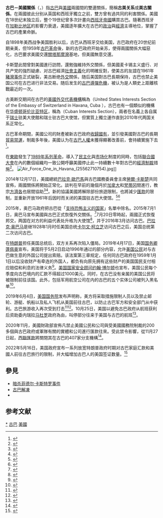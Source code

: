{{noteTA
|1=zh-hans:猪湾; zh-tw:豬玀灣; zh-hk:豬灣;
|2=zh-hans:导弹;zh-tw:飛彈; zh-hk:導彈;
}}
{{Infobox Bilateral relations|古巴－美國|Cuba|USA|filetype=png|mission1=[[古巴駐美國大使館|古巴駐美國大使館]]|mission2=[[美國駐古巴大使館|美國駐古巴大使館]]}}
'''古巴－美國關係'''（{{lang-es|Relaciones Cuba-Estados Unidos}}，{{lang-en|Cuba–United States relations}}）指[[古巴|古巴]]與[[美國|美國]]兩國間的雙邊關係，簡稱'''古美关系'''或'''美古關係'''。在兩國彼此分别从英国和西班牙獨立之前，雙方曾有過共同的利害關係。美國在18世纪末独立后，整个19世纪曾多次計畫向[[西班牙帝國|西班牙帝國]]購買古巴。隨著西班牙在[[加勒比地区|加勒比地区]]的影響力衰退，美國逐年擴大在古巴的[[政治|政治]]與[[經濟|經濟]]主導地位，掌握了古巴的產業命脈。

自1898年美西战争美国胜利以后，古巴从西班牙交给美国，古巴政府在20世纪前期亲美，但1959年[[古巴革命|古巴革命]]後，新的古巴政府开始亲苏，使得兩國關係大幅惡化，古巴要求美國交還[[關塔那摩灣|關塔那摩灣]]基地，但美國無意交還。

卡斯楚此間曾對美國進行訪問，還勉強維持外交關係，但美國麦卡锡主义盛行、对共产党的強烈疑慮、对古巴經濟[[社會主義|社會主義]]化的明確反對，使美古的友誼在1961年[[豬灣事件|豬灣事件]]正式破裂，美古断绝[[外交|外交]]關係，随后美国對古巴長期保持{{link-en|美國對古巴禁運|United States embargo against Cuba|禁運}}，古巴也禁止美国公司在古巴进行非法交易。随后发生的[[古巴導彈危機|古巴導彈危機]]，被认为是人類史上距離核戰最近的一次。

古美断交期间在古巴的[[美國駐外機構列表|美國外交代表機構]]稱為{{link-en|美國駐哈瓦那利益代表處|United States Interests Section in Havana}}（United States Interests Section of the Embassy of Switzerland in Havana, Cuba ），古巴也有一個類似的機構在[[华盛顿哥伦比亚特区|华盛顿哥伦比亚特区]]，稱為{{link-en|古巴利益代表處|Cuban Interests Section}}（Cuban Interests Section），兩者在名義上各自属于[[瑞士|瑞士]]驻美大使館和瑞士驻古巴大使馆，但實質上獨立運作直到2010年代两国关系正常化。

古巴革命期間，美國公司的財產被新古巴政府[[國有化|收歸國有]]，並引發美國對古巴的長期[[貿易禁運|貿易禁運]]，制裁多年後，美國认为在[[古巴人權|古巴人權]]未獲得顯著改善前，會持續實施下去<ref>{{cite web |url=http://www.state.gov/www/regions/wha/cuba/democ_act_1992.html |title=Cuban Democracy Act of 1992 |publisher=State Department |language=en |deadurl=yes |archiveurl=https://web.archive.org/web/20000817063245/http://www.state.gov/www/regions/wha/cuba/democ_act_1992.html |archivedate=2000-08-17 |accessdate=2014-12-18 }}</ref>。

在[[東歐|東歐]]發生了[[1989年系列革命|1989年系列革命]]，導入了[[民主化|民主化]]與[[市场化|市场化]]制度的同時，包括[[聯合國大會|聯合國大會]]在內的數個組織均一致公開呼籲美國停止此一持續數十年對古巴的[[經濟制裁|經濟制裁]]措施<ref>{{cite web|title=General Assembly Demands End to Cuba Blockade for Twenty-Second Year As Speakers Voice Concern over Impact on Third Countries|url=http://www.un.org/News/Press/docs/2013/ga11445.doc.htm|publisher=United Nations General Assembly, Department of Public Information, News and Media Division, New York|accessdate=2014年7月1日|date=2013年10月29日|language=en|archive-date=2014年8月11日|archive-url=https://web.archive.org/web/20140811065324/http://www.un.org/News/Press/docs/2013/ga11445.doc.htm|dead-url=yes}}</ref>。
[[File:Air_Force_One_in_Havana_(25562710754).jpg|thumb]]]]

2014年12月17日，美國總統[[巴拉克·歐巴馬|巴拉克·歐巴馬]]與古巴國務委員會主席[[勞爾·卡斯楚|勞爾·卡斯楚]]共同宣佈，兩國關係將開始正常化。談判在早前的幾個月於[[加拿大|加拿大]]和[[梵蒂冈|梵蒂冈]]間進行，教宗[[方濟各_(教宗)|方濟各]]也居間協助<ref>{{cite web | url=http://www.thedailybeast.com/articles/2014/12/17/the-pope-s-diplomatic-miracle-ending-the-u-s-cuba-cold-war.html | title=The Pope's Diplomatic Miracle: Ending the U.S.-Cuba Cold War | publisher=The Daily Beast | date=2014年12月17日 | accessdate=2014年12月18日 | language=en | archive-date=2014年12月18日 | archive-url=https://web.archive.org/web/20141218000806/http://www.thedailybeast.com/articles/2014/12/17/the-pope-s-diplomatic-miracle-ending-the-u-s-cuba-cold-war.html | dead-url=no }}</ref><ref>{{cite web|url=http://zh.radiovaticana.va/news/2014/12/18/%E5%B8%95%E7%BD%97%E6%9E%97%E5%9B%BD%E5%8A%A1%E5%8D%BF%EF%BC%9A%E6%95%99%E5%AE%97%E6%96%B9%E6%B5%8E%E5%90%84%E5%9C%A8%E5%8F%A4%E5%B7%B4-%E7%BE%8E%E5%9B%BD%E5%AF%B9%E8%AF%9D%E4%B8%8A%E7%9A%84%E5%86%B3%E5%AE%9A%E6%80%A7%E8%A7%92%E8%89%B2/1115317|title=梵蒂岡廣播電台：帕罗林国务卿：教宗方济各在古巴-美国对话上的决定性角色|accessdate=2015年5月15日|archive-date=2014年12月19日|archive-url=https://web.archive.org/web/20141219112908/http://zh.radiovaticana.va/news/2014/12/18/%E5%B8%95%E7%BD%97%E6%9E%97%E5%9B%BD%E5%8A%A1%E5%8D%BF%EF%BC%9A%E6%95%99%E5%AE%97%E6%96%B9%E6%B5%8E%E5%90%84%E5%9C%A8%E5%8F%A4%E5%B7%B4-%E7%BE%8E%E5%9B%BD%E5%AF%B9%E8%AF%9D%E4%B8%8A%E7%9A%84%E5%86%B3%E5%AE%9A%E6%80%A7%E8%A7%92%E8%89%B2/1115317|dead-url=no}}</ref>。新的協議美國將解除部份旅遊限制，也將減少[[匯款|匯款]]的限制，並重新开放1961年后因{{link-en|古巴－蘇聯關係|Cuba–Soviet Union relations|古巴倒向苏联}}时而关闭的美国驻古巴大使馆。<ref>{{cite web|title=Cuba’s Half Century of Isolation to End|url=http://www.bloomberg.com/news/2014-12-17/obama-to-announce-u-s-cuba-relations-shift-as-gross-is-released.html|language=en|accessdate=2014-12-18|archive-date=2014-12-18|archive-url=https://web.archive.org/web/20141218193455/http://www.bloomberg.com/news/2014-12-17/obama-to-announce-u-s-cuba-relations-shift-as-gross-is-released.html|dead-url=no}}</ref><ref>{{cite news|last1=Baker|first1=Peter|title=Obama Announces U.S. and Cuba Will Resume Relations|url=http://www.nytimes.com/2014/12/18/world/americas/us-cuba-relations.html|accessdate=2014年12月18日|publisher=New York Times|date=2014年12月18日|language=en|archive-date=2020年5月17日|archive-url=https://web.archive.org/web/20200517102754/https://www.nytimes.com/2014/12/18/world/americas/us-cuba-relations.html|dead-url=no}}</ref>

2015年，奥巴马政府把古巴從「[[支持恐怖主义的国家|支持恐怖主义的国家]]」名單中除名。2015年7月1日，奥巴马宣布美國與古巴正式恢復外交關係。<ref>{{Cite news |url=http://world.people.com.cn/n/2015/0702/c157278-27242450.html |title=奥巴马宣布美国与古巴重建外交关系 双方恢复设立大使馆 |work=人民網 |date=2015-07-02 |accessdate=2015-07-02 |archive-date=2020-04-19 |archive-url=https://web.archive.org/web/20200419050356/http://world.people.com.cn/n/2015/0702/c157278-27242450.html |dead-url=no }}</ref>7月20日零時起，兩國正式恢復邦交，两国在对方的利益代表处升格为大使馆<ref name=voa20150720>{{cite news|title=美国古巴正式恢复邦交|url=http://www.voachinese.com/content/us-cube-20150720/2870066.html|accessdate=2015-07-20|agency=美國之音|date=2015-07-20|archive-date=2019-09-12|archive-url=https://web.archive.org/web/20190912050443/https://www.voachinese.com/a/us-cuba-20150720/2870066.html|dead-url=no}}</ref>，并于2016年3月访问古巴。[[巴拉克·奥巴马|巴拉克·奥巴马]]是继1928年1月时任美国总统[[卡尔文·柯立芝|卡尔文·柯立芝]]访问古巴之后，美国总统第二次访问古巴。

在[[唐納德·川普|特朗普]]担任美国总统后，双方关系再次陷入僵局。2019年4月17日，美国[[美国国务卿|国务卿]][[蓬佩奥|蓬佩奥]]宣布，美国将于5月2日启动1996年通过的{{en-link|赫尔姆斯－伯顿法|Helms–Burton Act}}部分内容，允许[[美国公民|美国公民]]对与古巴做生意的外国公司提出索赔。该法案第三章规定，任何同古巴政府在1959年1月1日以后没收财产有牵连的外国人，都负有向原先拥有这些财产的美国国民支付相应赔偿和利息的法律义务<ref>{{Cite web |url=http://world.huanqiu.com/exclusive/2019-04/14743284.html |title=美对古巴新制裁惹恼欧洲，欧盟官员：美国此举违反国际法 |access-date=2019-04-18 |archive-date=2019-06-04 |archive-url=https://web.archive.org/web/20190604063227/http://world.huanqiu.com/exclusive/2019-04/14743284.html |dead-url=no }}</ref>。[[美国国家安全顾问|美国国家安全顾问]][[约翰·博尔顿|约翰·博尔顿]]也宣布，美国公民每个季度向古巴境内的汇款不得超过1000美元。同时，在古巴没有亲属的美国公民将被限制前往该国。此外，包括军用航空公司{{en-link|海鸥货运|Aerogaviota}}在内的古巴的五个实体公司被列入黑名单<ref>{{Cite web |url=https://www.guancha.cn/internation/2019_04_18_498193.shtml |title=美国对古巴出阴招 又成功惹毛盟友 |access-date=2019-04-18 |archive-date=2020-04-19 |archive-url=https://web.archive.org/web/20200419050416/https://www.guancha.cn/internation/2019_04_18_498193.shtml |dead-url=no }}</ref>。

2019年6月4日，[[美国国务院|美国国务院]]发布声明称，美方将采取措施限制人员以及禁止邮轮、游艇、帆船以及私人飞机从美国前往古巴，以防止古巴军方和安全部门从中获利。古巴旅游收入再次受到打击<ref>{{Cite web |url=http://www.xinhuanet.com/world/2019-06/05/c_1124583715.htm |title=美国将采取措施限制人员前往古巴 |access-date=2019-06-05 |archive-date=2020-08-08 |archive-url=https://web.archive.org/web/20200808010645/http://www.xinhuanet.com/world/2019-06/05/c_1124583715.htm |dead-url=no }}</ref><ref>{{Cite web |url=http://cn.dailyeconomic.com/business/2019/06/05/5550.html |title=特朗普政府颁布新的古巴旅游禁令 |access-date=2019-06-05 |archive-date=2020-04-19 |archive-url=https://web.archive.org/web/20200419050423/http://cn.dailyeconomic.com/business/2019/06/05/5550.html |dead-url=no }}</ref>。10月25日，美国以避免古巴政府从航班获利后资助委内瑞拉[[马杜罗|马杜罗]]政府為由，叫停部分往来于美国与古巴的航班<ref>{{Cite web |url=http://www.xinhuanet.com/2019-10/26/c_1125155753.htm |title=美国叫停部分往来于美国与古巴的航班 |access-date=2019-10-26 |archive-date=2020-08-12 |archive-url=https://web.archive.org/web/20200812223634/http://www.xinhuanet.com/2019-10/26/c_1125155753.htm |dead-url=no }}</ref>。

2020年11月，美國財政部宣佈凡禁止美國公民和公司與受美國國務院制裁的200多個與古巴政府或軍隊有關的實體和公司進行匯款往來。受此禁令影響，從11月27日起，[[西聯匯款|西聯匯款]]將關閉其在古巴的407家分支機構<ref>{{cite news |title=美國頒布新規 對古巴匯款限制升級 |url=https://udn.com/news/story/6813/4998797 |accessdate=2020-11-08 |archive-date=2021-05-06 |archive-url=https://web.archive.org/web/20210506172742/https://udn.com/news/story/6813/4998797 |dead-url=no }}</ref>。

2022年5月16日，美国政府宣布一系列放宽特朗普政府时期对古巴家庭汇款和美國人前往古巴旅行的限制，并大幅增加古巴人的美国签证数量。<ref>{{cite news |title=美国放宽对古巴汇款和旅行等限制 |url=https://www.zaobao.com.sg/realtime/world/story20220517-1273510 |accessdate=2022-05-17 |archive-date=2022-05-17 |archive-url=https://web.archive.org/web/20220517134510/https://www.zaobao.com.sg/realtime/world/story20220517-1273510 }}</ref>
== 參見 ==
*[[暗杀菲德尔·卡斯特罗事件|暗杀菲德尔·卡斯特罗事件]]
*[[古巴解凍|古巴解凍]]
*{{link-en|哈瓦那症候群|Havana Syndrome}}

==参考文献==
{{reflist}}
{{美国外交}}
{{古巴外交}}
[[Category:古美關係|*]]
[[Category:美國雙邊關係|古巴]]
[[Category:古巴雙邊關係|美國]]